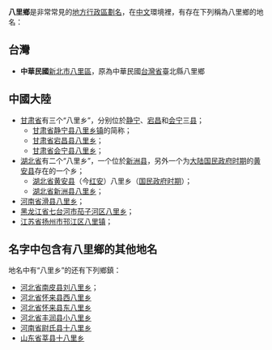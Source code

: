 '''八里鄉'''是非常常見的[[行政區劃|地方行政區劃名]]，在[[中文|中文]]環境裡，有存在下列稱為八里鄉的地名：

==台灣==
*'''中華民國'''[[新北市|新北市]][[八里區|八里區]]，原為中華民國[[台灣省|台灣省]]臺北縣八里鄉

==中國大陸==
*[[甘肃省|甘肃省]]有三个“八里乡”，分别位於[[静宁|静宁]]、[[宕昌|宕昌]]和[[会宁|会宁]]三[[县|县]]；
**[[甘肃省|甘肃省]][[静宁县|静宁县]][[八里乡镇|八里乡镇]]的简称；
**[[甘肃省|甘肃省]][[宕昌县|宕昌县]][[八里乡_(宕昌)|八里乡]]；
**[[甘肃省|甘肃省]][[会宁县|会宁县]][[八里乡_(会宁)|八里乡]]；
*[[湖北省|湖北省]]有二个“八里乡”，一个位於[[新洲县|新洲县]]，另外一个为[[中国大陆|大陆]][[中華民國|国民政府时期]]的[[黄安县|黄安县]]存在的一个乡；
**[[湖北省|湖北省]][[黄安县|黄安县]]（今[[红安|红安]]）八里乡（[[中華民國|国民政府时期]]）；
**[[湖北省|湖北省]][[新洲|新洲县]][[八里乡_(新洲)|八里乡]]；
*[[河南省|河南省]][[滑县|滑县]][[八里乡_(滑县)|八里乡]]；
*[[黑龙江省|黑龙江省]][[七台河市|七台河市]][[茄子河区|茄子河区]][[八里乡_(七台河)|八里乡]]；
*[[江苏省|江苏省]][[扬州|扬州市]][[邗江区|邗江区]][[八里镇_(扬州)|八里镇]]；

==名字中包含有八里鄉的其他地名==
地名中有“八里乡”的还有下列鄉鎮：
*[[河北省|河北省]][[南皮县|南皮县]][[刘八里乡|刘八里乡]]；
*[[河北省|河北省]][[怀来|怀来县]][[西八里乡|西八里乡]]
*[[河北省|河北省]][[怀来|怀来县]][[东八里乡|东八里乡]]
*[[河北省|河北省]][[丰润|丰润县]][[小八里乡|小八里乡]]
*[[河南省|河南省]][[尉氏|尉氏县]][[十八里乡_(尉氏)|十八里乡]]
*[[山东省|山东省]][[莘县|莘县]][[十八里乡_(莘县)|十八里乡]]

{{disambig|B八里鄉|Cat=三字中国乡名消歧義}}